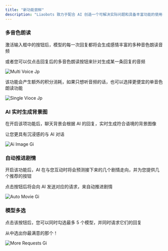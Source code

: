 ```yaml
---
title: "新功能尝鲜"
description: "Liaobots 致力于配合 AI 创造一个可解决实际问题和具备丰富功能的使用平台，在本页面您可以第一时间获取到我们最新的功能"
---
```


### 多音色朗读

激活输入框中的按钮后，模型的每一次回复都将会生成感情丰富的多种音色朗读音频

或者您可以仅点击回复后的多音色朗读按钮来针对生成某一条回复的音频

![Multi Voice Jp](/images/Aggregation/New-Feature/multi-voice.jpg)

<Note>
  该功能会产生额外的积分消耗，如果只想听音频的话，也可以选择更便宜的单音色朗读功能
</Note>

![Single Vioce Jp](/images/Aggregation/New-Feature/single-vioce.jpg)

### AI 实时生成背景图

在开启该项功能后，聊天背景会根据 AI 的回复，实时生成符合语境的背景图像

让您更具有沉浸感的与 AI 对话

![Ai Image Gi](/images/Aggregation/New-Feature/ai-image.gif)

### 自动推进剧情

开启该功能后，AI 在与您互动时将会预测接下来的几个剧情走向，并为您提供几个推荐的按钮

点击按钮后将会向 AI 发送对应的请求，来自动推进剧情

![Auto Movie Gi](/images/Aggregation/New-Feature/auto-movie.gif)

### 模型多选

点击该按钮后，您可以同时勾选最多 5 个模型，并同时请求它们的回复

从中选出你最满意的那个！

![More Requests Gi](/images/Aggregation/New-Feature/more-requests.gif)